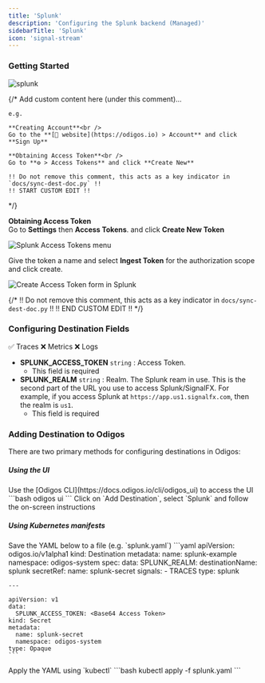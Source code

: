 ```yaml
---
title: 'Splunk'
description: 'Configuring the Splunk backend (Managed)'
sidebarTitle: 'Splunk'
icon: 'signal-stream'
---
```


### Getting Started

<img src="https://d15jtxgb40qetw.cloudfront.net/splunk.svg" alt="splunk" className="not-prose h-20" />

{/*
    Add custom content here (under this comment)...

    e.g.

    **Creating Account**<br />
    Go to the **[🔗 website](https://odigos.io) > Account** and click **Sign Up**

    **Obtaining Access Token**<br />
    Go to **⚙️ > Access Tokens** and click **Create New**

    !! Do not remove this comment, this acts as a key indicator in `docs/sync-dest-doc.py` !!
    !! START CUSTOM EDIT !!
*/}

**Obtaining Access Token**<br />
Go to **Settings** then **Access Tokens**. and click **Create New Token**

<Frame>
  <img src="/backends/images/splunk1.png" alt="Splunk Access Tokens menu" />
</Frame>

Give the token a name and select **Ingest Token** for the authorization scope and click create.

<Frame>
  <img src="/backends/images/splunk2.png" alt="Create Access Token form in Splunk" />
</Frame>

{/*
    !! Do not remove this comment, this acts as a key indicator in `docs/sync-dest-doc.py` !!
    !! END CUSTOM EDIT !!
*/}

### Configuring Destination Fields

<Accordion title="Supported Signals:">
  ✅ Traces
  ❌ Metrics
  ❌ Logs
</Accordion>

- **SPLUNK_ACCESS_TOKEN** `string` : Access Token.
  - This field is required
- **SPLUNK_REALM** `string` : Realm. The Splunk ream in use. This is the second part of the URL you use to access Splunk/SignalFX. For example, if you access Splunk at `https://app.us1.signalfx.com`, then the realm is `us1`.
  - This field is required

### Adding Destination to Odigos

There are two primary methods for configuring destinations in Odigos:

##### **Using the UI**

<Steps>
  <Step>
    Use the [Odigos CLI](https://docs.odigos.io/cli/odigos_ui) to access the UI
    ```bash
    odigos ui
    ```
  </Step>
  <Step>
    Click on `Add Destination`, select `Splunk` and follow the on-screen instructions
  </Step>
</Steps>

##### **Using Kubernetes manifests**

<Steps>
  <Step>
    Save the YAML below to a file (e.g. `splunk.yaml`)
    ```yaml
    apiVersion: odigos.io/v1alpha1
    kind: Destination
    metadata:
      name: splunk-example
      namespace: odigos-system
    spec:
      data:
        SPLUNK_REALM: <Realm>
      destinationName: splunk
      secretRef:
        name: splunk-secret
      signals:
      - TRACES
      type: splunk

    ---

    apiVersion: v1
    data:
      SPLUNK_ACCESS_TOKEN: <Base64 Access Token>
    kind: Secret
    metadata:
      name: splunk-secret
      namespace: odigos-system
    type: Opaque
    ```
  </Step>
  <Step>
    Apply the YAML using `kubectl`
    ```bash
    kubectl apply -f splunk.yaml
    ```
  </Step>
</Steps>
